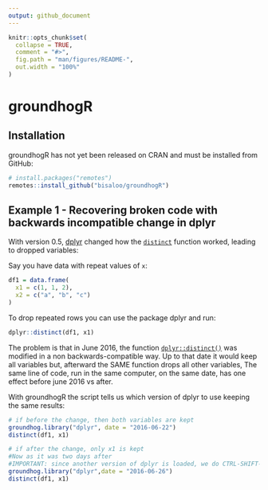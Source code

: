 ```yaml
---
output: github_document
---
```


<!-- README.md is generated from README.Rmd. Please edit that file -->

```r
knitr::opts_chunk$set(
  collapse = TRUE,
  comment = "#>",
  fig.path = "man/figures/README-",
  out.width = "100%"
)
```

# groundhogR

<!-- badges: start -->
<!-- badges: end -->

## Installation

groundhogR has not yet been released on CRAN and must be installed from GitHub:

```r
# install.packages("remotes")
remotes::install_github("bisaloo/groundhogR")
```

## Example 1 - Recovering broken code with backwards incompatible change in dplyr

With version 0.5, [dplyr](https://dplyr.tidyverse.org/) changed how the [`distinct`](https://dplyr.tidyverse.org/reference/distinct.html) function worked, leading to dropped variables:
  
Say you have data with repeat values of `x`:

```r
df1 = data.frame(
  x1 = c(1, 1, 2),
  x2 = c("a", "b", "c")
)
```
    
To drop repeated rows you can use the package dplyr and run:

```r
dplyr::distinct(df1, x1) 
```
         
The problem is that in June 2016, the function [`dplyr::distinct()`](https://dplyr.tidyverse.org/reference/distinct.html) was modified in 
a non backwards-compatible way. Up to that date it would keep all variables but,
afterward the SAME function drops all other variables,
The same line of code, run in the same computer, on the same date, has one effect
before june 2016 vs after.
         
With groundhogR the script tells us which version of dplyr to use keeping the same results:
         
```r
# if before the change, then both variables are kept
groundhog.library("dplyr", date = "2016-06-22")
distinct(df1, x1) 
```
      
```r
# if after the change, only x1 is kept
#Now as it was two days after 
#IMPORTANT: since another version of dplyr is loaded, we do CTRL-SHIFT-F10 to restart the R Session and load the newer version
groundhog.library("dplyr",date = "2016-06-26")
distinct(df1, x1) 
```
